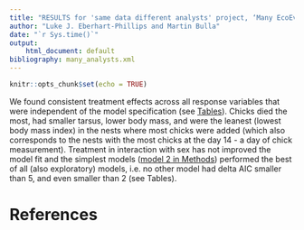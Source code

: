 ```yaml
---
title: "RESULTS for 'same data different analysts' project, ‘Many EcoEvo Analysts’ dataset"
author: "Luke J. Eberhart-Phillips and Martin Bulla"
date: "`r Sys.time()`"
output: 
    html_document: default
bibliography: many_analysts.xml
---
```


```r
knitr::opts_chunk$set(echo = TRUE)
```
We found consistent treatment effects across all response variables that were independent of the model specification (see [Tables](https://github.com/MartinBulla/many_analysts/tree/master/Output)). Chicks died the most, had smaller tarsus, lower body mass, and were the leanest (lowest body mass index) in the nests where most chicks were added (which also corresponds to the nests with the most chicks at the day 14 - a day of chick measurement). Treatment in interaction with sex has not improved the model fit and the simplest models ([model 2 in Methods](https://github.com/MartinBulla/many_analysts/tree/master/MS)) performed the best of all (also exploratory) models, i.e. no other model had delta AIC smaller than 5, and even smaller than 2 (see Tables).  


# References
